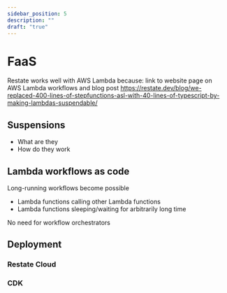 ```yaml
---
sidebar_position: 5
description: ""
draft: "true"
---
```


# FaaS

Restate works well with AWS Lambda because:
link to website page on AWS Lambda workflows and blog post
https://restate.dev/blog/we-replaced-400-lines-of-stepfunctions-asl-with-40-lines-of-typescript-by-making-lambdas-suspendable/

## Suspensions
- What are they
- How do they work


## Lambda workflows as code
Long-running workflows become possible
- Lambda functions calling other Lambda functions
- Lambda functions sleeping/waiting for arbitrarily long time

No need for workflow orchestrators

## Deployment
### Restate Cloud


### CDK





